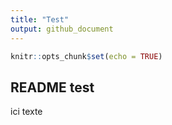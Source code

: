 ```yaml
---
title: "Test"
output: github_document
---
```


```r
knitr::opts_chunk$set(echo = TRUE)
```

## README test

ici texte